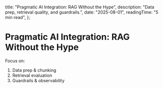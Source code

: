   title: "Pragmatic AI Integration: RAG Without the Hype",
  description: "Data prep, retrieval quality, and guardrails.",
  date: "2025-08-01",
  readingTime: "5 min read",
};

# Pragmatic AI Integration: RAG Without the Hype

Focus on:

1. Data prep & chunking
2. Retrieval evaluation
3. Guardrails & observability
